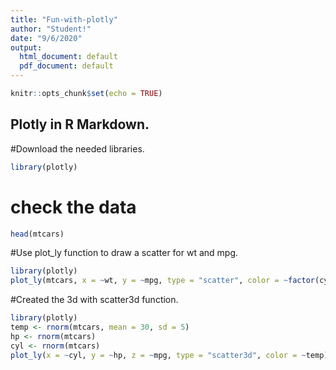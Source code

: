 ```yaml
---
title: "Fun-with-plotly"
author: "Student!"
date: "9/6/2020"
output:
  html_document: default
  pdf_document: default
---
```


```r
knitr::opts_chunk$set(echo = TRUE)
```

## Plotly in R Markdown.

#Download the needed libraries.
```r
library(plotly)
```

# check the data
```r
head(mtcars)
```

#Use plot_ly function to draw a scatter for wt and mpg.
```r
library(plotly)
plot_ly(mtcars, x = ~wt, y = ~mpg, type = "scatter", color = ~factor(cyl))
```

#Created the 3d with scatter3d function.
```r
library(plotly)
temp <- rnorm(mtcars, mean = 30, sd = 5)
hp <- rnorm(mtcars)
cyl <- rnorm(mtcars)
plot_ly(x = ~cyl, y = ~hp, z = ~mpg, type = "scatter3d", color = ~temp)
```

